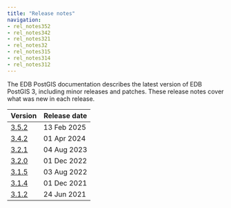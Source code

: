 ```yaml
---
title: "Release notes"
navigation:
- rel_notes352
- rel_notes342
- rel_notes321
- rel_notes32
- rel_notes315
- rel_notes314
- rel_notes312
---
```

The EDB PostGIS documentation describes the latest version of EDB PostGIS 3, 
including minor releases and patches. These release notes 
cover what was new in each release. 

|         Version          | Release date |
| ------------------------ | ------------ |
| [3.5.2](rel_notes352)    | 13 Feb 2025 |
| [3.4.2](rel_notes342)    | 01 Apr 2024 |
| [3.2.1](rel_notes321)    | 04 Aug 2023 |
| [3.2.0](rel_notes32)     | 01 Dec 2022 |
| [3.1.5](rel_notes315) | 03 Aug 2022|
| [3.1.4](rel_notes314) | 01 Dec 2021|
| [3.1.2](rel_notes312) | 24 Jun 2021 |





